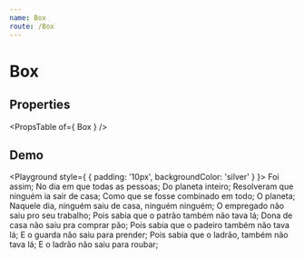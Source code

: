 ```yaml
---
name: Box
route: /Box
---
```



# Box

## Properties
<PropsTable of={ Box } />

## Demo
<Playground style={ { padding: '10px', backgroundColor: 'silver' } }>
    <Box>
        Foi assim;
        No dia em que todas as pessoas;
        Do planeta inteiro;
        Resolveram que ninguém ia sair de casa;
        Como que se fosse combinado em todo;
        O planeta;
        Naquele dia, ninguém saiu de casa, ninguém ninguém;
        O empregado não saiu pro seu trabalho;
        Pois sabia que o patrão também não tava lá;
        Dona de casa não saiu pra comprar pão;
        Pois sabia que o padeiro também não tava lá;
        E o guarda não saiu para prender;
        Pois sabia que o ladrão, também não tava lá;
        E o ladrão não saiu para roubar;
    </Box>
</Playground>
